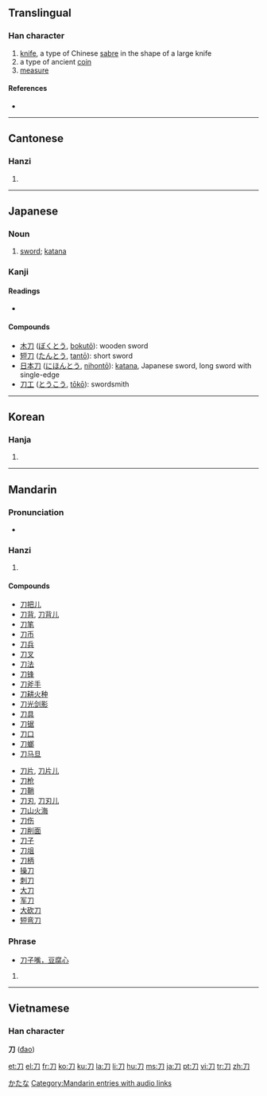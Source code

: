 {{see|刂}}<!-- may be replaced by zh-forms -->
==Translingual==
{{Han stroke|[[Image:刀-order.gif]]}}

===Han character===
{{Han char|rn=18|rad=刀|as=00|sn=2|four=1722<sub>0</sub>|canj=尸竹 (SH)}}

# [[knife]], a type of Chinese [[sabre]] in the shape of a large knife
# a type of ancient [[coin]]
# [[measure]]

====References====
* {{Han ref|kx=0135.240|dkj=01845|dj=0304.040|hdz=10319.120|uh=5200|ud=20992|bh=A44D|bd=42061}}

----

==Cantonese==

===Hanzi===
{{yue-hanzi|jyut=[[dou1]]|y=[[dou1]]}}

# {{defn|Cantonese}}

----

==Japanese==

===Noun===
{{ja-noun|k|hira=かたな|rom=katana}}

# [[sword]]; [[katana]]

===Kanji===
{{ja-kanji|grade=2|rs=刀00}}

====Readings====
* {{ja-readings|on=[[とう]] (tō) < [[たう]] (tau), [[と]] (to)|kun=[[かたな]] (katana)}}

====Compounds====
* [[木刀]] ([[ぼくとう]], [[bokutō]]): wooden sword
* [[短刀]] ([[たんとう]], [[tantō]]): short sword
* [[日本刀]] ([[にほんとう]], [[nihontō]]): [[katana]], Japanese sword, long sword with single-edge
* [[刀工]] ([[とうこう]], [[tōkō]]): swordsmith

[[Category:ja:Weapons|かたな]]

----

==Korean==

===Hanja===
{{ko-hanja|hangeul=[[도]]|eumhun=칼|rv=do|mr=to}}

# {{defn|Korean}}

----

==Mandarin==

===Pronunciation===
*{{audio|zh-dāo.ogg|audio}}

===Hanzi===
{{cmn-hanzi|pin=[[dāo]] ([[dao1]]), [[fèn]] ([[fen4]])|wg=tao<sup>1</sup>, fen<sup>4</sup>}}

# {{defn|Mandarin}}

====Compounds====
{{top}}
* [[刀把儿]]
* [[刀背]], [[刀背儿]]
* [[刀笔]]
* [[刀币]]
* [[刀兵]]
* [[刀叉]]
* [[刀法]]
* [[刀锋]]
* [[刀斧手]]
* [[刀耕火种]]
* [[刀光剑影]]
* [[刀具]]
* [[刀锯]]
* [[刀口]]
* [[刀螂]]
* [[刀马旦]]
{{mid}}
* [[刀片]], [[刀片儿]]
* [[刀枪]]
* [[刀鞘]]
* [[刀刃]], [[刀刃儿]]
* [[刀山火海]]
* [[刀伤]]
* [[刀削面]]
* [[刀子]]
* [[刀俎]]
* [[刀柄]]
* [[操刀]]
* [[刺刀]]
* [[大刀]]
* [[军刀]]
* [[大砍刀]]
* [[短弯刀]]
{{bottom}}

===Phrase===
* [[刀子嘴，豆腐心]]

# {{defn|Mandarin}}

[[Category:Mandarin entries with audio links]]
----

==Vietnamese==
===Han character===
'''刀''' ([[đao]])

[[et:刀]]
[[el:刀]]
[[fr:刀]]
[[ko:刀]]
[[ku:刀]]
[[la:刀]]
[[li:刀]]
[[hu:刀]]
[[ms:刀]]
[[ja:刀]]
[[pt:刀]]
[[vi:刀]]
[[tr:刀]]
[[zh:刀]]